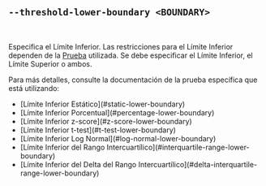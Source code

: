 ## `--threshold-lower-boundary <BOUNDARY>`

<br />

Especifica el Límite Inferior.
Las restricciones para el Límite Inferior dependen de la [Prueba][tests] utilizada.
Se debe especificar el Límite Inferior, el Límite Superior o ambos.

Para más detalles, consulte la documentación de la prueba específica que está utilizando:

<ul>
  <li>[Límite Inferior Estático](#static-lower-boundary)</li>
  <li>[Límite Inferior Porcentual](#percentage-lower-boundary)</li>
  <li>[Límite Inferior z-score](#z-score-lower-boundary)</li>
  <li>[Límite Inferior t-test](#t-test-lower-boundary)</li>
  <li>[Límite Inferior Log Normal](#log-normal-lower-boundary)</li>
  <li>[Límite Inferior del Rango Intercuartílico](#interquartile-range-lower-boundary)</li>
  <li>[Límite Inferior del Delta del Rango Intercuartílico](#delta-interquartile-range-lower-boundary)</li>
</ul>

[tests]: #--threshold-test-test